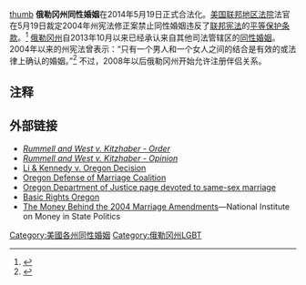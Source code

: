{{美國同性婚姻地圖}}
[[file:LGBT_flag_map_of_Oregon.svg|thumb]]
'''俄勒冈州同性婚姻'''在2014年5月19日正式合法化。[[美国俄勒冈联邦地区法院|美国联邦地区法院]]法官在5月19日裁定2004年州宪法修正案禁止同性婚姻违反了[[美国宪法|联邦宪法]]的[[平等保护条款|平等保护条款]]。<ref>{{cite news|url=http://www.oregonlive.com/mapes/index.ssf/2014/05/oregon_gay_marriage_ban_struck.html#incart_maj-story-1|title=Oregon gay marriage ban struck down by federal judge; same-sex marriages begin|date=2014-05-19|accessdate=2014-05-19|newspaper=The Oregonian|last=Mapes|first=Jeff|archive-date=2014-05-19|archive-url=https://web.archive.org/web/20140519222700/http://www.oregonlive.com/mapes/index.ssf/2014/05/oregon_gay_marriage_ban_struck.html#incart_maj-story-1|dead-url=no}}</ref> [[俄勒冈州|俄勒冈州]]自2013年10月以来已经承认来自其他司法管辖区的[[同性婚姻|同性婚姻]]。2004年以来的州宪法曾表示：“只有一个男人和一个女人之间的结合是有效的或法律上确认的婚姻。”<ref>{{cite web|title=Article XV, Section 5a|url=http://en.wikisource.org/wiki/Oregon_Constitution/Article_XV|work=Oregon Constitution|publisher=WikiSource|accessdate=2012-12-30|archive-date=2013-09-09|archive-url=https://web.archive.org/web/20130909132353/http://en.wikisource.org/wiki/Oregon_Constitution/Article_XV|dead-url=no}}</ref> 不过，2008年以后俄勒冈州开始允许注册伴侣关系。

==注释==
{{Reflist}}

==外部链接==
* ''[http://media.oregonlive.com/politics_impact/other/mcshaneorder-1.pdf Rummell and West v. Kitzhaber - Order]{{Wayback|url=http://media.oregonlive.com/politics_impact/other/mcshaneorder-1.pdf |date=20140520042239 }}''
* ''[http://media.oregonlive.com/politics_impact/other/OPINION.pdf Rummell and West v. Kitzhaber - Opinion]{{Wayback|url=http://media.oregonlive.com/politics_impact/other/OPINION.pdf |date=20140520042426 }}''
* [http://www.aclu.org/lgbt/relationships/12226lgl20050414.html Li & Kennedy v. Oregon Decision]{{Wayback|url=http://www.aclu.org/lgbt/relationships/12226lgl20050414.html |date=20091020144732 }}
* [https://web.archive.org/web/20040318060124/http://www.defenseofmarriagecoalition.org/ Oregon Defense of Marriage Coalition]
* [https://web.archive.org/web/20070208021822/http://www.doj.state.or.us/hot_topics/samesex.shtml Oregon Department of Justice page devoted to same-sex marriage]
* [http://www.basicrights.org/ Basic Rights Oregon]{{Wayback|url=http://www.basicrights.org/ |date=20140522174328 }}
* [http://www.followthemoney.org/press/ReportView.phtml?r=236 The Money Behind the 2004 Marriage Amendments]{{Wayback|url=http://www.followthemoney.org/press/ReportView.phtml?r=236 |date=20140522085952 }}—National Institute on Money in State Politics

{{Status of same-sex unions}}
{{美國同性結合}}
[[Category:美國各州同性婚姻|Category:美國各州同性婚姻]]
[[Category:俄勒冈州LGBT|Category:俄勒冈州LGBT]]